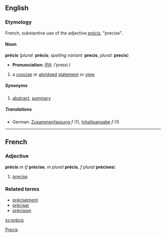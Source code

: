 ==English==
===Etymology===
French, substantive use of the adjective ''[[précis#French|précis]]'', "precise".
====Noun====
'''précis''' (''plural:'' '''précis'''; ''spelling variant:'' '''precis''', ''plural:'' '''precis''')
*'''Pronunciation:''' [[Pronunciation guide|IPA]]: /ˈpreɪsiː/
#a [[concise]] or [[abridge]]d [[statement]] or [[view]]
=====Synonyms=====
#[[abstract]], [[summary]]
=====Translations=====
*German: [[Zusammenfassung]] ''f'' (1), [[Inhaltsangabe]] ''f'' (1)

[[Category:English words spelled with diacritics or ligatures|Precis]]

----

==French==
===Adjective===
'''précis''' ''m'' (''f'' '''précise''', ''m plural'' '''précis''', ''f plural'' '''précises''')

#[[precise]]

===Related terms===
*[[précisément]]
*[[préciser]]
*[[précision]]

[[sv:précis]]